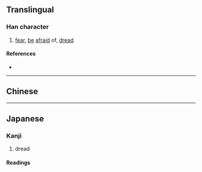 {{also|懼|慎}}
{{character info/new}}
==Translingual==

===Han character===
{{Han char|rn=61|rad=心|as=08|sn=11|four=|canj=PBMC|ids=⿰忄具}}

# [[fear]], [[be]] [[afraid]] of, [[dread]]

====References====
* {{Han ref|kx=0392.181|dkj=10848|dj=0727.160|hdz=42315.040|uh=60E7|ud=24807}}

----

==Chinese==
{{zh-see|懼}}

----

==Japanese==

===Kanji===
{{ja-kanji|grade=|rs=心08}}

# dread

====Readings====
{{ja-readings
|on=く, ぐ
|kun=おそ-れる
}}